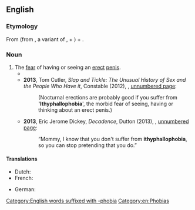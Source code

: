 ==English==

===Etymology===
From {{der|en|grc|ἰθύφαλλος}} (from {{m|grc|ἰθύς||straight}}, a variant of {{m|grc|εὐθύς}}, + {{m|grc|φαλλός||penis}}) + {{cog|en|phobia}}.

===Noun===
{{en-noun|-}}

# The [[fear]] of having or seeing an [[erect]] [[penis]].
#* {{quote-newsgroup|en|date=13 September 2002|author=maf1029 [username]|title=Re: Homosexuals have phobias|url=https://groups.google.com/forum/#!original/alt.politics.homosexuality/QPOAFJq8JVY/6OAD-K57m9kJ|newsgroup=alt.politics.homosexuality|passage=So, do you use your violence fantasies to mask your medorthophobia, your '''ithyphallophobia''', or your medomalacuphobia?}}
#* '''2013''', Tom Cutler, ''Slap and Tickle: The Unusual History of Sex and the People Who Have it'', Constable (2012), {{ISBN|9781780336114}}, [http://books.google.com/books?id=8Xw4AAAAQBAJ&pg=PA1954&dq=%22ithyphallophobia%22 unnumbered page]:
#*: (Nocturnal erections are probably good if you suffer from ''''Ithyphallophobia'''', the morbid fear of seeing, having or thinking about an erect penis.)
#* '''2013''', Eric Jerome Dickey, ''Decadence'', Dutton (2013), {{ISBN|9781101609668}}, [http://books.google.com/books?id=PGz_7vDrz6cC&pg=PT165&dq=%22ithyphallophobia%22 unnumbered page]:
#*: “Mommy, I know that you don't suffer from '''ithyphallophobia''', so you can stop pretending that you do.”

====Translations====
{{trans-top|ithyphallophobia}}
* Dutch: {{t|nl|ithyphallofobie|f}}
* French: {{t+|fr|ithyphallophobie|f}}
{{trans-mid}}
* German: {{t|de|Ithyphallophobie|f}}
{{trans-bottom}}

[[Category:English words suffixed with -phobia]]
[[Category:en:Phobias]]